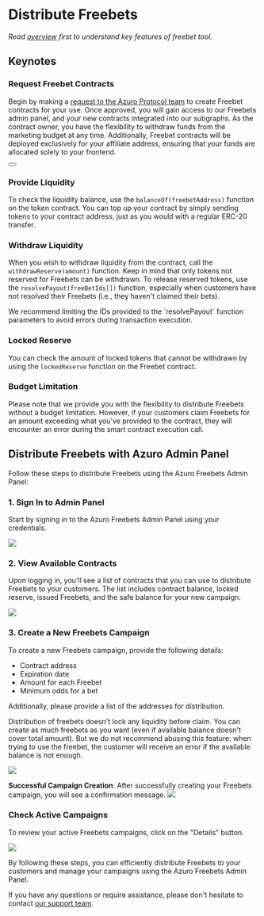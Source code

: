 
# Distribute Freebets

_Read [overview](/guides/freebets/overview) first to understand key features of freebet tool._

## Keynotes

### Request Freebet Contracts
Begin by making a [request to the Azuro Protocol team](https://azuro.typeform.com/freebetpanel) to create Freebet
contracts for your use. Once approved, you will gain access to our Freebets admin panel, and your new contracts
integrated into our subgraphs. As the contract owner, you have the flexibility to withdraw
funds from the marketing budget at any time. Additionally, Freebet contracts will be deployed exclusively
for your affiliate address, ensuring that your funds are allocated solely to your frontend.

<div className="px-6">
  <Button
    toTab="https://azuro.typeform.com/freebetpanel"
    title="Request contracts"
  />
</div>

### Provide Liquidity
To check the liquidity balance, use the `balanceOf(freebetAddress)` function on the token
contract. You can top up your contract by simply sending tokens to your contract address, just as you would with
a regular ERC-20 transfer.

### Withdraw Liquidity
When you wish to withdraw liquidity from the contract, call the `withdrawReserve(amount)`
function. Keep in mind that only tokens not reserved for Freebets can be withdrawn.
To release reserved tokens, use the `resolvePayout(freeBetIds[])` function, especially when customers have not
resolved their Freebets (i.e., they haven't claimed their bets).

<Callout type="info">
  We recommend limiting the IDs provided to the `resolvePayout` function parameters to avoid errors during transaction
  execution.
</Callout>

### Locked Reserve
You can check the amount of locked tokens that cannot be withdrawn by using the `lockedReserve`
function on the Freebet contract.

### Budget Limitation
Please note that we provide you with the flexibility to distribute Freebets
without a budget limitation. However, if your customers claim Freebets for an amount exceeding what you've provided
to the contract, they will encounter an error during the smart contract execution call.

## Distribute Freebets with Azuro Admin Panel

Follow these steps to distribute Freebets using the Azuro Freebets Admin Panel:

### 1. Sign In to Admin Panel
Start by signing in to the Azuro Freebets Admin Panel using your credentials.

<Image
  src="/images/freebets/admin/01.png"
  width={1382}
  height={1020}
/>

### 2. View Available Contracts
Upon logging in, you'll see a list of contracts that you can use to distribute
Freebets to your customers. The list includes contract balance, locked reserve, issued Freebets,
and the safe balance for your new campaign.

<Image
  src="/images/freebets/admin/02.png"
  width={2860}
  height={1662}
/>

### 3. Create a New Freebets Campaign
To create a new Freebets campaign, provide the following details:
   - Contract address
   - Expiration date
   - Amount for each Freebet
   - Minimum odds for a bet

Additionally, please provide a list of the addresses for distribution.

<Callout type="info">
  Distribution of freebets doesn't lock any liquidity before claim. You can create as much freebets as you want (even if available balance doesn't cover total amount).
  But we do not recommend abusing this feature: when trying to use the freebet, the customer will receive an error if the available balance is not enough.
</Callout>

<Image
  src="/images/freebets/admin/03.png"
  width={2024}
  height={1596}
/>

**Successful Campaign Creation**: After successfully creating your Freebets campaign,
you will see a confirmation message.
<Image
  src="/images/freebets/admin/04.png"
  width={1496}
  height={292}
/>

### Check Active Campaigns
To review your active Freebets campaigns, click on the "Details" button.

<Image
  src="/images/freebets/admin/05.png"
  width={2588}
  height={1304}
/>

By following these steps, you can efficiently distribute Freebets to your customers and manage your campaigns
using the Azuro Freebets Admin Panel.

If you have any questions or require assistance, please don't hesitate to contact [our support team](mailto:team@azuro.org).
